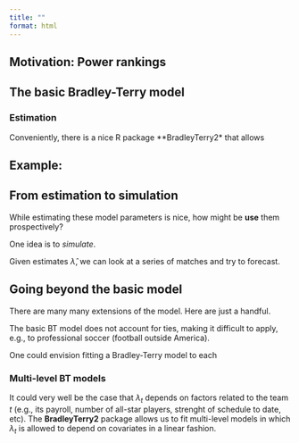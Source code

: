 ```yaml
---
title: ""
format: html
---
```



## Motivation: Power rankings

## The basic Bradley-Terry model


### Estimation

Conveniently, there is a nice R package **BradleyTerry2* that allows

## Example:

## From estimation to simulation

While estimating these model parameters is nice, how might be **use** them prospectively?

One idea is to *simulate*.

Given estimates $\hat{\lambda},$ we can look at a series of matches and try to forecast.

<!-- e.g., use nba power rankings to simulate what happens over the course a; potential project idea is to do this for CFP or march maddnes -->


## Going beyond the basic model

There are many many extensions of the model. Here are just a handful.


The basic BT model does not account for ties, making it difficult to apply, e.g., to professional soccer (football outside America).



One could envision fitting a Bradley-Terry model to each 

### Multi-level BT models

It could very well be the case that $\lambda_{t}$ depends on factors related to the team $t$ (e.g., its payroll, number of all-star players, strenght of schedule to date, etc).
The **BradleyTerry2** package allows us to fit multi-level models in which $\lambda_{t}$ is allowed to depend on covariates in a linear fashion.




